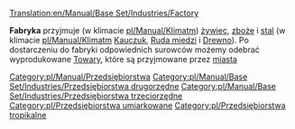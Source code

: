 [[Translation:en/Manual/Base Set/Industries/Factory]]

{{pl/Manual/Base Set/Industries/Przedsiębiorstwa|name=Fabryka
|image=en/Manual/Base Set/Industries/Factory.png
|caption=Umiarkowany
|image2=en/Manual/Base Set/Industries/Tropic Factory.png
|caption2=Tropikalny
|climates=[[pl/Manual/Klimat]], [[pl/Manual/Klimat]].
|accepts=[[pl/Manual/Base Set/Cargos/Żywiec|Żywiec]], [[pl/Manual/Base Set/Cargos/Zboże|Zboże]], [[pl/Manual/Base Set/Cargos/Stal|Stal]] (Klimat Umiarkowany),<br/> [[pl/Manual/Base Set/Cargos/Kauczuk|Kauczuk]], [[pl/Manual/Base Set/Cargos/Ruda miedzi|Ruda miedzi]], [[pl/Manual/Base Set/Cargos/Drewno|Drewno]] (Klimat Tropikalny).
|produces=[[pl/Manual/Base Set/Cargos/Towary|Towary]]
|notes=Nie występuje w klimacie [[pl/Manual/Klimat]]m ani [[pl/Manual/Klimat]]m
}}
'''Fabryka''' przyjmuje (w klimacie [[pl/Manual/Klimat]]m) [[pl/Manual/Base Set/Cargos/Żywiec|żywiec]], [[pl/Manual/Base Set/Cargos/Zboże|zboże]] i [[pl/Manual/Base Set/Cargos/Stal|stal]] (w klimacie [[pl/Manual/Klimat]]m [[pl/Manual/Base Set/Cargos/Kauczuk|Kauczuk]], [[pl/Rudę miedzi|Ruda miedzi]] i [[pl/Manual/Base Set/Cargos/Drewno|Drewno]]). Po dostarczeniu do fabryki odpowiednich surowców możemy odebrać wyprodukowane [[pl/Manual/Base Set/Cargos/Towary|Towary]], które są przyjmowane przez [[pl/Manual/Miasta|miasta]]

[[Category:pl/Manual/Przedsiębiorstwa]]
[[Category:pl/Manual/Base Set/Industries/Przedsiębiorstwa drugorzędne]]
[[Category:pl/Manual/Base Set/Industries/Przedsiębiorstwa trzeciorzędne]]
[[Category:pl/Przedsiębiorstwa umiarkowane]]
[[Category:pl/Przedsiębiorstwa tropikalne]]